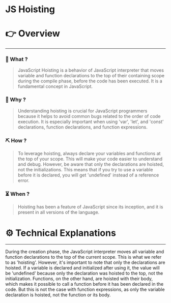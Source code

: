 # JS Hoisting


# 👉 Overview

---

### 👀 What ?

> JavaScript Hoisting is a behavior of JavaScript interpreter that moves variable and function declarations to the top of their containing scope during the compile phase, before the code has been executed. It is a fundamental concept in JavaScript.
> 

### 🧐 Why ?

> Understanding hoisting is crucial for JavaScript programmers because it helps to avoid common bugs related to the order of code execution. It is especially important when using 'var', 'let', and 'const' declarations, function declarations, and function expressions.
> 

### ⛏️ How ?

> To leverage hoisting, always declare your variables and functions at the top of your scope. This will make your code easier to understand and debug. However, be aware that only the declarations are hoisted, not the initializations. This means that if you try to use a variable before it is declared, you will get 'undefined' instead of a reference error.
> 

### ⏳ When ?

> Hoisting has been a feature of JavaScript since its inception, and it is present in all versions of the language.
> 

# ⚙️ Technical Explanations

---

During the creation phase, the JavaScript interpreter moves all variable and function declarations to the top of the current scope. This is what we refer to as 'hoisting'. However, it's important to note that only the declarations are hoisted. If a variable is declared and initialized after using it, the value will be 'undefined' because only the declaration was hoisted to the top, not the initialization. Functions, on the other hand, are hoisted with their body, which makes it possible to call a function before it has been declared in the code. But this is not the case with function expressions, as only the variable declaration is hoisted, not the function or its body.
